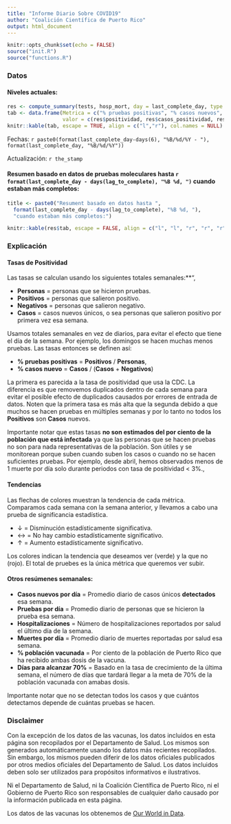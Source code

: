 ```yaml
---
title: "Informe Diario Sobre COVID19"
author: "Coalición Científica de Puerto Rico"
output: html_document
---
```


```r
knitr::opts_chunk$set(echo = FALSE)
source("init.R")
source("functions.R")
```


### Datos

#### Niveles actuales:
```r
res <- compute_summary(tests, hosp_mort, day = last_complete_day, type = "Molecular")
tab <- data.frame(Metrica = c("% pruebas positivas", "% casos nuevos", "ospitalizaciones", "% población vacunada"),
                  valor = c(res$positividad, res$casos_positividad, res$hosp, res$vacunas))
knitr::kable(tab, escape = TRUE, align = c("l","r"), col.names = NULL)
```

Fechas: `r paste0(format(last_complete_day-days(6), "%B/%d/%Y - "), format(last_complete_day, "%B/%d/%Y"))`

Actualización: `r the_stamp`

#### Resumen basado en datos de pruebas moleculares hasta `r format(last_complete_day - days(lag_to_complete), "%B %d, ")` cuando estaban más completos:


```r
title <- paste0("Resument basado en datos hasta ",
  format(last_complete_day - days(lag_to_complete), "%B %d, "), 
  "cuando estaban más completos:")

knitr::kable(res$tab, escape = FALSE, align = c("l", "l", "r", "r", "r"), caption = title)
```


### Explicación

#### Tasas de Positividad

Las tasas se calculan usando los siguientes totales semanales:**",

* **Personas** = personas que se hicieron pruebas.
* **Positivos** = personas que salieron positivo.
* **Negativos** = personas que salieron negativo.
* **Casos** = casos nuevos únicos, o sea personas que salieron positivo por primera vez esa semana.

Usamos totales semanales en vez de diarios, para evitar el efecto que tiene el día de la semana. Por ejemplo, los domingos se hacen muchas menos pruebas. Las tasas entonces se definen así:

* **% pruebas positivas** = **Positivos** / **Personas**,
* **% casos nuevo** =  **Casos** / (**Casos** + **Negativos**)

La primera es parecida a la tasa de positividad que usa la CDC. La diferencia es que removemos duplicados dentro de cada semana para evitar el posible efecto de duplicados causados por errores de entrada de datos. 
Noten que la primera tasa es más alta que la segunda debido a que muchos se hacen pruebas en múltiples semanas y por lo tanto no todos los **Positivos** son **Casos** nuevos.

Importante notar que estas tasas **no son estimados del por ciento de la población que está infectada** ya que las personas que se hacen pruebas no son para nada representativas de la población. Son útiles y se monitorean porque suben cuando suben los casos o cuando no se hacen suficientes pruebas. Por ejemplo, desde abril, hemos observados menos de 1 muerte por día solo durante periodos con tasa de positividad < 3%.,
                    
                    
#### Tendencias

Las flechas de colores muestran la tendencia de cada métrica. Comparamos cada semana con la semana anterior,
y llevamos a cabo una prueba de significancia estadística.
                     
* &#8595; = Disminución estadísticamente significativa.
* &#8596; = No hay cambio estadísticamente significativo.
* &#8593; = Aumento estadísticamente significativo.

Los colores indican la tendencia que deseamos ver (verde) y la que no (rojo). El total de pruebes es la única métrica que queremos ver subir.

#### Otros resúmenes semanales:
                     
* **Casos nuevos por día** = Promedio diario de casos únicos **detectados** esa semana.
* **Pruebas por día** = Promedio diario de personas que se hicieron la prueba esa semana.
* **Hospitalizaciones** = Número de hospitalizaciones reportados por salud el último día de la semana.
* **Muertes por día** = Promedio diario de muertes reportadas por salud esa semana. 
* **% población vacunada** = Por ciento de la población de Puerto Rico que ha recibido ambas dosis de la vacuna. 
* **Días para alcanzar 70%** = Basado en la tasa de crecimiento de la última semana, el número de días que tardará llegar a la meta de 70% de la población vacunada con amabas dosis.

Importante notar que no se detectan todos los casos y que cuántos detectamos depende de cuántas pruebas se hacen.        

### Disclaimer

Con la excepción de los datos de las vacunas, los datos incluidos en esta página son recopilados por el Departamento de Salud. Los mismos son generados automáticamente usando los datos más recientes recopilados. Sin embargo, los mismos pueden diferir de los datos oficiales publicados por otros medios oficiales del Departamento de Salud.  Los datos incluidos deben solo ser utilizados para propósitos informativos e ilustrativos.

Ni el Departamento de Salud, ni la Coalición Científica de Puerto Rico, ni el Gobierno de Puerto Rico son responsables de cualquier daño causado por la información publicada en esta página.

Los datos de las vacunas los obtenemos de [Our World in Data](https://raw.githubusercontent.com/owid/covid-19-data/master/public/data/vaccinations/us_state_vaccinations.csv).
        